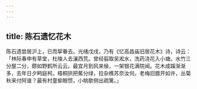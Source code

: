 ```yaml
---
---
---
```

title: 陈石遗忆花木
---



陈石遗尝居沪上，已而挈眷去。光绪戊戌，乃有《忆高昌庙旧居花木》诗，诗云：「林际春申有草堂，杜陵人去瀼西荒。曾经翦取吴淞水，洗药浇花入小塘。水竹三分屋二分，颇如野鹤所云云。最宜月到风来候，一架银花满院闻。花木成蹊渐渐多，去年日夕眄庭柯。梧桐拱把蕉分绿，拉杂樵苏奈汝何。老梅旧腊开如许，丛菊秋来付阿谁？最有村童偷眼惯，小桃欹侧出疏篱。」